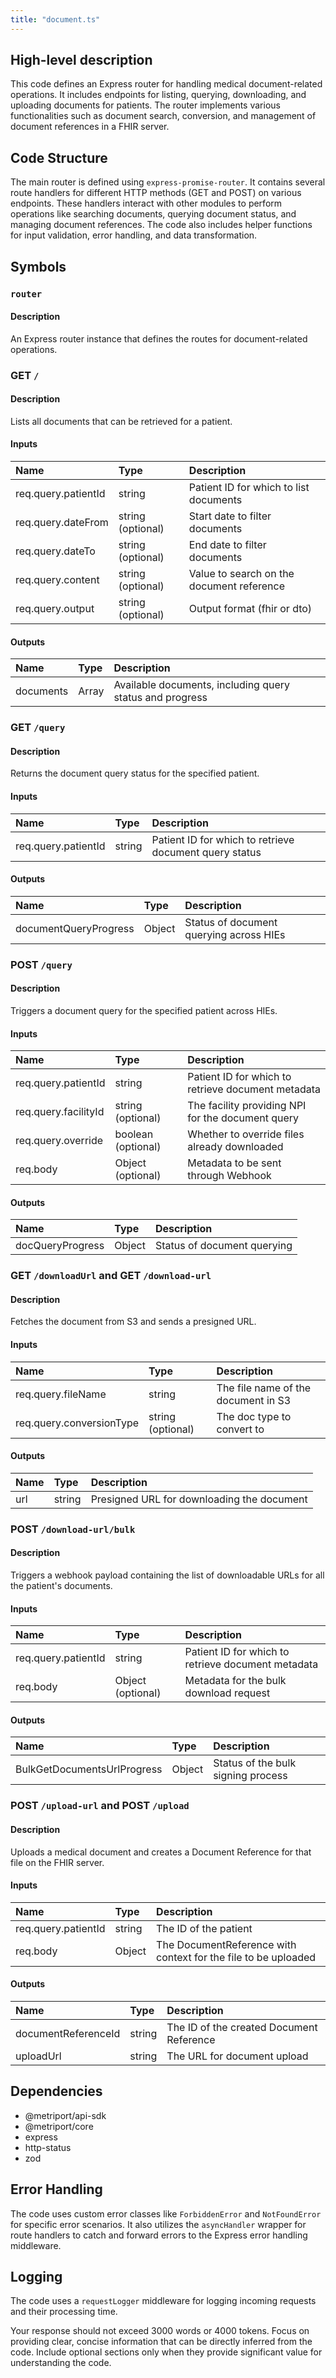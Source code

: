 ```yaml
---
title: "document.ts"
---
```


## High-level description
This code defines an Express router for handling medical document-related operations. It includes endpoints for listing, querying, downloading, and uploading documents for patients. The router implements various functionalities such as document search, conversion, and management of document references in a FHIR server.

## Code Structure
The main router is defined using `express-promise-router`. It contains several route handlers for different HTTP methods (GET and POST) on various endpoints. These handlers interact with other modules to perform operations like searching documents, querying document status, and managing document references. The code also includes helper functions for input validation, error handling, and data transformation.

## Symbols

### `router`
#### Description
An Express router instance that defines the routes for document-related operations.

### GET `/`
#### Description
Lists all documents that can be retrieved for a patient.

#### Inputs
| Name | Type | Description |
|:-----|:-----|:------------|
| req.query.patientId | string | Patient ID for which to list documents |
| req.query.dateFrom | string (optional) | Start date to filter documents |
| req.query.dateTo | string (optional) | End date to filter documents |
| req.query.content | string (optional) | Value to search on the document reference |
| req.query.output | string (optional) | Output format (fhir or dto) |

#### Outputs
| Name | Type | Description |
|:-----|:-----|:------------|
| documents | Array | Available documents, including query status and progress |

### GET `/query`
#### Description
Returns the document query status for the specified patient.

#### Inputs
| Name | Type | Description |
|:-----|:-----|:------------|
| req.query.patientId | string | Patient ID for which to retrieve document query status |

#### Outputs
| Name | Type | Description |
|:-----|:-----|:------------|
| documentQueryProgress | Object | Status of document querying across HIEs |

### POST `/query`
#### Description
Triggers a document query for the specified patient across HIEs.

#### Inputs
| Name | Type | Description |
|:-----|:-----|:------------|
| req.query.patientId | string | Patient ID for which to retrieve document metadata |
| req.query.facilityId | string (optional) | The facility providing NPI for the document query |
| req.query.override | boolean (optional) | Whether to override files already downloaded |
| req.body | Object (optional) | Metadata to be sent through Webhook |

#### Outputs
| Name | Type | Description |
|:-----|:-----|:------------|
| docQueryProgress | Object | Status of document querying |

### GET `/downloadUrl` and GET `/download-url`
#### Description
Fetches the document from S3 and sends a presigned URL.

#### Inputs
| Name | Type | Description |
|:-----|:-----|:------------|
| req.query.fileName | string | The file name of the document in S3 |
| req.query.conversionType | string (optional) | The doc type to convert to |

#### Outputs
| Name | Type | Description |
|:-----|:-----|:------------|
| url | string | Presigned URL for downloading the document |

### POST `/download-url/bulk`
#### Description
Triggers a webhook payload containing the list of downloadable URLs for all the patient's documents.

#### Inputs
| Name | Type | Description |
|:-----|:-----|:------------|
| req.query.patientId | string | Patient ID for which to retrieve document metadata |
| req.body | Object (optional) | Metadata for the bulk download request |

#### Outputs
| Name | Type | Description |
|:-----|:-----|:------------|
| BulkGetDocumentsUrlProgress | Object | Status of the bulk signing process |

### POST `/upload-url` and POST `/upload`
#### Description
Uploads a medical document and creates a Document Reference for that file on the FHIR server.

#### Inputs
| Name | Type | Description |
|:-----|:-----|:------------|
| req.query.patientId | string | The ID of the patient |
| req.body | Object | The DocumentReference with context for the file to be uploaded |

#### Outputs
| Name | Type | Description |
|:-----|:-----|:------------|
| documentReferenceId | string | The ID of the created Document Reference |
| uploadUrl | string | The URL for document upload |

## Dependencies
- @metriport/api-sdk
- @metriport/core
- express
- http-status
- zod

## Error Handling
The code uses custom error classes like `ForbiddenError` and `NotFoundError` for specific error scenarios. It also utilizes the `asyncHandler` wrapper for route handlers to catch and forward errors to the Express error handling middleware.

## Logging
The code uses a `requestLogger` middleware for logging incoming requests and their processing time.

Your response should not exceed 3000 words or 4000 tokens. Focus on providing clear, concise information that can be directly inferred from the code. Include optional sections only when they provide significant value for understanding the code.